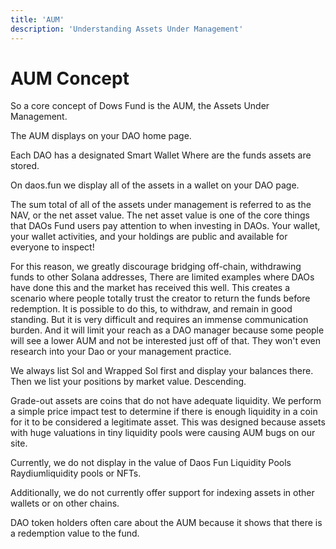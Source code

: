 ```yaml
---
title: 'AUM'
description: 'Understanding Assets Under Management'
---
```


# AUM Concept


So a core concept of Dows Fund is the AUM, the Assets Under Management. 

The AUM displays on your DAO home page. 

Each DAO has a designated Smart Wallet Where are the funds assets are stored.

On daos.fun we display all of the assets in a wallet on your DAO page. 

The sum total of all of the assets under management is referred to as the NAV, or the net asset value. 
The net asset value is one of the core things that DAOs Fund users pay attention to when investing in DAOs. 
Your wallet, your wallet activities, and your holdings are public and available for everyone to inspect! 

For this reason, we greatly discourage bridging off-chain, withdrawing funds to other Solana addresses, 
There are limited examples where DAOs have done this and the market has received this well. 
This creates a scenario where people totally trust the creator to return the funds before redemption. 
It is possible to do this, to withdraw, and remain in good standing. But it is very difficult and requires an immense communication burden. 
And it will limit your reach as a DAO manager because some people will see a lower AUM and not be interested just off of that. 
They won't even research into your Dao or your management practice. 

We always list Sol and Wrapped Sol first and display your balances there. 
Then we list your positions by market value. Descending. 

Grade-out assets are coins that do not have adequate liquidity. 
We perform a simple price impact test to determine if there is enough liquidity in a coin for it to be considered a legitimate asset. 
This was designed because assets with huge valuations in tiny liquidity pools were causing AUM bugs on our site. 


Currently, we do not display in the value of Daos Fun Liquidity Pools Raydiumliquidity pools or NFTs. 

Additionally, we do not currently offer support for indexing assets in other wallets or on other chains. 

DAO token holders often care about the AUM because it shows that there is a redemption value to the fund. 



